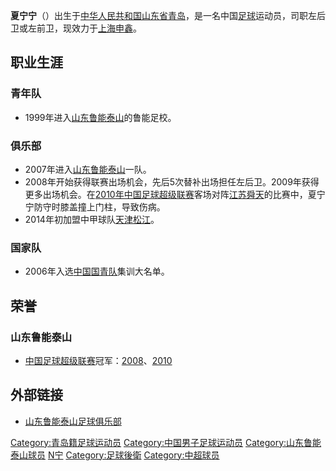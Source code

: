 {{Football player infobox
| playername = 夏宁宁
| image = 
| fullname = 夏宁宁
| height = 175厘米
| nickname = 
| dateofbirth = {{Birth date and age|year=1987|month=1|day=4}}
| cityofbirth = [[山东|山东]][[青岛|青岛]]
| countryofbirth = {{flagicon|CHN}}[[中国|中国]]
| currentclub = {{flagicon|CHN}}[[天津松江|天津松江]]
| clubnumber = 22
| position = [[后卫_(足球)|后卫]]、[[中场|中场]]
| youthyears = 1999-06
| youthclubs = {{flagicon|CHN}}[[山东鲁能泰山|山东鲁能泰山]]
| years1 = 2007-2013
| clubs1 = {{flagicon|CHN}}[[山东鲁能泰山|山东鲁能泰山]]
| caps1 = 31
| goals1 = 0
| years2 = 2014-2016
| clubs2 = {{flagicon|CHN}}[[天津松江|天津松江]]
| caps2 = 18
| goals2 = 2
| years3 = 2017-
| clubs3 = {{flagicon|CHN}}[[上海申鑫|上海申鑫]]
| caps3 = 
| goals3 = 


| nationalyears = 2006
| nationalteam = {{flagicon|CHN}}[[中国国青队|中国国青队]]
| nationalcaps(goals) = ?（?）
| pcupdate = 2014年3月11日
| ntupdate = 2008年12月9日 (二) 09:02 (UTC)
| manageryears =
| managerclubs =
}}

'''夏宁宁'''（{{bd|1987年|1月4日|catIdx=X}}）出生于[[中华人民共和国|中华人民共和国]][[山东省|山东省]][[青岛|青岛]]，是一名中国[[足球|足球]]运动员，司职左后卫或左前卫，现效力于[[上海申鑫|上海申鑫]]。

==职业生涯==
===青年队===
*1999年进入[[山东鲁能泰山|山东鲁能泰山]]的鲁能足校。
===俱乐部===
*2007年进入[[山东鲁能泰山|山东鲁能泰山]]一队。
*2008年开始获得联赛出场机会，先后5次替补出场担任左后卫。2009年获得更多出场机会。在[[2010年中国足球超级联赛|2010年中国足球超级联赛]]客场对阵[[江苏舜天足球俱乐部|江苏舜天]]的比赛中，夏宁宁防守时膝盖撞上门柱，导致伤病。
*2014年初加盟中甲球队[[天津松江|天津松江]]。
===国家队===
*2006年入选[[中国国青队|中国国青队]]集训大名单。
==荣誉==
===山东鲁能泰山===
*[[中国足球超级联赛|中国足球超级联赛]]冠军：[[2008年中国足球超级联赛|2008]]、[[2010年中国足球超级联赛|2010]]

==外部链接==
*[https://web.archive.org/web/20080923203241/http://www.lnts.com.cn/official/datumshow.asp?datumid=43 山东鲁能泰山足球俱乐部]
{{2007年山东鲁能泰山名单}}
{{2008年山东鲁能泰山名单}}
{{2009年山东鲁能泰山名单}}
{{2010年中超分类名单山东}}
{{2011年中超分类名单山东}}
{{2012年中超分类名单山东}}
{{2013年中超分类名单山东}}
{{2014年中甲分类名单松江}}
{{2015年中甲分类名单松江}}
{{2016年中甲分类名单权健}}
{{2017年中甲分类名单上海申鑫}}
{{2018年中甲分类名单上海申鑫}}

{{DEFAULTSORT:XIA夏宁宁}}
[[Category:青岛籍足球运动员|Category:青岛籍足球运动员]]
[[Category:中国男子足球运动员|Category:中国男子足球运动员]]
[[Category:山东鲁能泰山球员|Category:山东鲁能泰山球员]]
[[Category:夏姓|N宁]]
[[Category:足球後衛|Category:足球後衛]]
[[Category:中超球员|Category:中超球员]]
{{中华人民共和国人物小作品}}